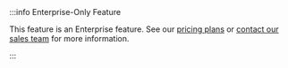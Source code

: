 
<div class="enterprise-feature">
:::info Enterprise-Only Feature

This feature is an Enterprise feature. See our [pricing plans](https://www.vcluster.com/pricing) or [contact our sales team](https://www.vcluster.com/enterprise-demo) for more information.

:::
</div>